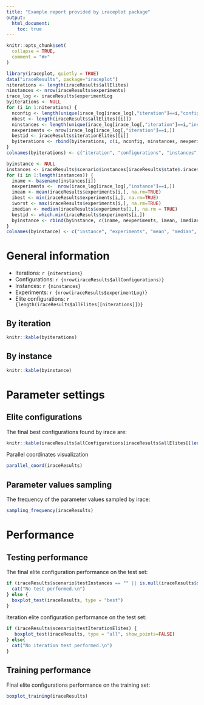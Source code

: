 ```yaml
---
title: "Example report provided by iraceplot package"
output: 
  html_document:
    toc: true
---
```


```r
knitr::opts_chunk$set(
  collapse = TRUE,
  comment = "#>"
)
```

```r
library(iraceplot, quietly = TRUE)
data("iraceResults", package="iraceplot")
niterations <- length(iraceResults$allElites)
ninstances <- nrow(iraceResults$experiments)
irace_log <- iraceResults$experimentLog
byiterations <- NULL
for (i in 1:niterations) {
  nconfig <- length(unique(irace_log[irace_log[,"iteration"]==i,"configuration"]))
  nbest <- length(iraceResults$allElites[[i]])
  ninstances <- length(unique(irace_log[irace_log[,"iteration"]==i,"instance"]))
  nexperiments <- nrow(irace_log[irace_log[,"iteration"]==i,])
  bestid <- iraceResults$iterationElites[[i]]
  byiterations <- rbind(byiterations, c(i, nconfig, ninstances, nexperiments, nbest, bestid))
}
colnames(byiterations) <- c("iteration", "configurations", "instances", "experiments", "elites", "best id")

byinstance <- NULL
instances <- iraceResults$scenario$instances[iraceResults$state$.irace$instancesList[1:ninstances, "instance"]]
for (i in 1:length(instances)) {
  iname <- basename(instances[i])
  nexperiments <-  nrow(irace_log[irace_log[,"instance"]==i,])
  imean <- mean(iraceResults$experiments[i,], na.rm=TRUE)
  ibest <- min(iraceResults$experiments[i,], na.rm=TRUE)
  iworst <- max(iraceResults$experiments[i,], na.rm=TRUE)
  imedian <- median(iraceResults$experiments[1,], na.rm = TRUE)
  bestid <- which.min(iraceResults$experiments[i,])
  byinstance <- rbind(byinstance, c(iname, nexperiments, imean, imedian, ibest, iworst, bestid))
}
colnames(byinstance) <- c("instance", "experiments", "mean", "median", "best", "worst", "best id" )

```

# General information

- Iterations: `r {niterations}`
- Configurations: `r {nrow(iraceResults$allConfigurations)}`
- Instances: `r {ninstances}`
- Experiments: `r {nrow(iraceResults$experimentLog)}`
- Elite configurations: `r {length(iraceResults$allElites[[niterations]])}`

## By iteration

```r
knitr::kable(byiterations)
```

## By instance

```r
knitr::kable(byinstance)
```





# Parameter settings
## Elite configurations
The final best configurations found by irace are:

```r
knitr::kable(iraceResults$allConfigurations[iraceResults$allElites[[length(iraceResults$allElites)]],])
```

Parallel coordinates visualization

```r
parallel_coord(iraceResults)
```

## Parameter values sampling
The frequency of the parameter values sampled by irace:

```r
sampling_frequency(iraceResults)
```






# Performance
## Testing performance

The final elite configuration performance on the test set:

```r
if (iraceResults$scenario$testInstances == "" || is.null(iraceResults$scenario$testInstances)) {
  cat("No test performed.\n")
} else {
  boxplot_test(iraceResults, type = "best")
}
```

Iteration elite configuration performance on the test set:

```r
if (iraceResults$scenario$testIterationElites) {
   boxplot_test(iraceResults, type = "all", show_points=FALSE)
} else{
  cat("No iteration test performed.\n")
}
```

## Training performance 

Final elite configurations performance on the training set:

```r
boxplot_training(iraceResults)
```



